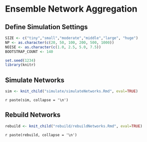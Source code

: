 # Ensemble Network Aggregation

## Define Simulation Settings

```r
SIZE <- c("tiny","small","moderate","middle","large", "huge")
NP <- as.character(c(20, 50, 100, 200, 500, 1000))
NOISE <- as.character(c(1.0, 2.5, 5.0, 7.5))
BOOTSTRAP_COUNT <- 140

set.seed(1234)
library(knitr)
```

## Simulate Networks

```r
sim <- knit_child("simulate/simulateNetworks.Rmd", eval=TRUE)
```

`r paste(sim, collapse = '\n')`

## Rebuild Networks

```r
rebuild <- knit_child("rebuild/rebuildNetworks.Rmd", eval=TRUE)
```

`r paste(rebuild, collapse = '\n')`